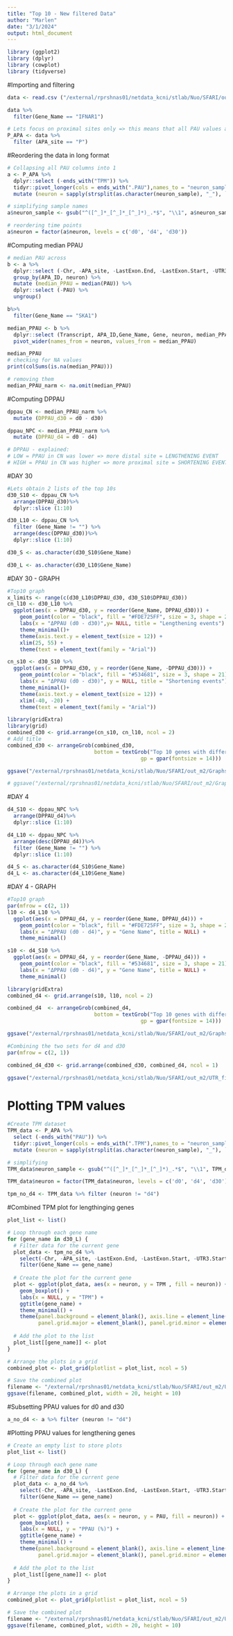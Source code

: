 ```yaml
---
title: "Top 10 - New filtered Data"
author: "Marlen"
date: "3/1/2024"
output: html_document
---
```

```r
library (ggplot2)
library (dplyr)
library (cowplot)
library (tidyverse)
```

#Importing and filtering 
```r
data <- read.csv ("/external/rprshnas01/netdata_kcni/stlab/Nuo/SFARI/out_m2/data/sites_mf_filtered_tpm_3_1.csv", sep = ",", header = TRUE )

data %>%
  filter(Gene_Name == "IFNAR1")

# Lets focus on proximal sites only => this means that all PAU values are now PPAU 
P_APA <- data %>% 
  filter (APA_site == "P") 
```

#Reordering the data in long format 
```r
# Collapsing all PAU columns into 1 
a <- P_APA %>% 
  dplyr::select (-ends_with("TPM")) %>%
  tidyr::pivot_longer(cols = ends_with(".PAU"),names_to = "neuron_sample", values_to = "PAU") %>%
  mutate (neuron = sapply(strsplit(as.character(neuron_sample), "_"), `[`, 1))

# simplifying sample names 
a$neuron_sample <- gsub("^([^_]*_[^_]*_[^_]*)_.*$", "\\1", a$neuron_sample)

# reordering time points 
a$neuron = factor(a$neuron, levels = c('d0', 'd4', 'd30'))

```

#Computing median PPAU
```r
# median PAU across
b <- a %>%
  dplyr::select (-Chr, -APA_site, -LastExon.End, -LastExon.Start, -UTR3.Start, -UTR3.End, -Num_Events, - neuron_sample) %>%
  group_by(APA_ID, neuron) %>%
  mutate (median_PPAU = median(PAU)) %>% 
  dplyr::select (-PAU) %>%
  ungroup()

b%>%
  filter(Gene_Name == "SKA1")

median_PPAU <- b %>%
  dplyr::select (Transcript, APA_ID,Gene_Name, Gene, neuron, median_PPAU) %>% unique %>% 
  pivot_wider(names_from = neuron, values_from = median_PPAU) 

median_PPAU 
# checking for NA values 
print(colSums(is.na(median_PPAU)))

# removing them
median_PPAU_narm <- na.omit(median_PPAU)

```

#Computing DPPAU
```r
dppau_CN <- median_PPAU_narm %>% 
  mutate (DPPAU_d30 = d0 - d30) 

dppau_NPC <- median_PPAU_narm %>% 
  mutate (DPPAU_d4 = d0 - d4) 

# DPPAU - explained: 
# LOW = PPAU in CN was lower => more distal site = LENGTHENING EVENT 
# HIGH = PPAU in CN was higher => more proximal site = SHORTENING EVENT 
```

#DAY 30
```r
#Lets obtain 2 lists of the top 10s 
d30_S10 <- dppau_CN %>% 
  arrange(DPPAU_d30)%>%
  dplyr::slice (1:10) 

d30_L10 <- dppau_CN %>% 
  filter (Gene_Name != "") %>%
  arrange(desc(DPPAU_d30))%>%
  dplyr::slice (1:10) 

d30_S <- as.character(d30_S10$Gene_Name)

d30_L <- as.character(d30_L10$Gene_Name)
```
#DAY 30 - GRAPH
```r
#Top10 graph
x_limits <- range(c(d30_L10$DPPAU_d30, d30_S10$DPPAU_d30))
cn_l10 <- d30_L10 %>%
  ggplot(aes(x = DPPAU_d30, y = reorder(Gene_Name, DPPAU_d30))) +
    geom_point(color = "black", fill = "#FDE725FF", size = 3, shape = 21) +
    labs(x = "ΔPPAU (d0 - d30)",y= NULL, title = "Lengthening events") +
    theme_minimal()+
    theme(axis.text.y = element_text(size = 12)) +
    xlim(25, 55) +
    theme(text = element_text(family = "Arial"))

cn_s10 <- d30_S10 %>%
  ggplot(aes(x = DPPAU_d30, y = reorder(Gene_Name, -DPPAU_d30))) +
    geom_point(color = "black", fill = "#534681", size = 3, shape = 21) +
    labs(x = "ΔPPAU (d0 - d30)", y = NULL, title = "Shortening events") +
    theme_minimal()+
    theme(axis.text.y = element_text(size = 12)) +
    xlim(-40, -20) +
    theme(text = element_text(family = "Arial"))

library(gridExtra)
library(grid)
combined_d30 <- grid.arrange(cn_s10, cn_l10, ncol = 2)
# Add title
combined_d30 <- arrangeGrob(combined_d30,
                            bottom = textGrob("Top 10 genes with differential APA site usage", 
                                           gp = gpar(fontsize = 14)))

ggsave("/external/rprshnas01/netdata_kcni/stlab/Nuo/SFARI/out_m2/Graphs/sites_tpm_3d30_top10_LS.png", combined_d30, width = 8, height = 4)

# ggsave("/external/rprshnas01/netdata_kcni/stlab/Nuo/SFARI/out_m2/Graphs/top10_LS.png",width = 6, height = 4)
```
#DAY 4
```r
d4_S10 <- dppau_NPC %>% 
  arrange(DPPAU_d4)%>%
  dplyr::slice (1:10) 

d4_L10 <- dppau_NPC %>% 
  arrange(desc(DPPAU_d4))%>%
  filter (Gene_Name != "") %>%
  dplyr::slice (1:10) 

d4_S <- as.character(d4_S10$Gene_Name)
d4_L <- as.character(d4_L10$Gene_Name)
```

#DAY 4 - GRAPH
```r
#Top10 graph
par(mfrow = c(2, 1))
l10 <- d4_L10 %>%
  ggplot(aes(x = DPPAU_d4, y = reorder(Gene_Name, DPPAU_d4))) +
    geom_point(color = "black", fill = "#FDE725FF", size = 3, shape = 21) +
    labs(x = "ΔPPAU (d0 - d4)", y = "Gene Name", title = NULL) +
    theme_minimal() 

s10 <- d4_S10 %>%
  ggplot(aes(x = DPPAU_d4, y = reorder(Gene_Name, -DPPAU_d4))) +
    geom_point(color = "black", fill = "#534681", size = 3, shape = 21) +
    labs(x = "ΔPPAU (d0 - d4)", y = "Gene Name", title = NULL) +
    theme_minimal() 

library(gridExtra)
combined_d4 <- grid.arrange(s10, l10, ncol = 2)

combined_d4  <- arrangeGrob(combined_d4,
                            bottom = textGrob("Top 10 genes with differential APA site usage", 
                                           gp = gpar(fontsize = 14)))

ggsave("/external/rprshnas01/netdata_kcni/stlab/Nuo/SFARI/out_m2/Graphs/d4_top10_LS.png", combined_d4, width = 8, height = 4)
```

```r
#Combining the two sets for d4 and d30
par(mfrow = c(2, 1))

combined_d4_d30 <- grid.arrange(combined_d30, combined_d4, ncol = 1)

ggsave("/external/rprshnas01/netdata_kcni/stlab/Nuo/SFARI/out_m2/UTR_filtered_top10/top10_d4_d30_>2UTRS.png", combined_d4_d30, width = 16, height = 4)
```
# Plotting TPM values 
```r
#Create TPM dataset 
TPM_data <- P_APA %>%
  select (-ends_with("PAU")) %>%
  tidyr::pivot_longer(cols = ends_with(".TPM"),names_to = "neuron_sample", values_to = "TPM") %>%
  mutate (neuron = sapply(strsplit(as.character(neuron_sample), "_"), `[`, 1))

# simplifying
TPM_data$neuron_sample <- gsub("^([^_]*_[^_]*_[^_]*)_.*$", "\\1", TPM_data$neuron_sample)

TPM_data$neuron = factor(TPM_data$neuron, levels = c('d0', 'd4', 'd30'))

tpm_no_d4 <- TPM_data %>% filter (neuron != "d4")
```

#Combined TPM plot for lengthinging genes 
```r
plot_list <- list()

# Loop through each gene name
for (gene_name in d30_L) {
  # Filter data for the current gene
  plot_data <- tpm_no_d4 %>%
    select(-Chr, -APA_site, -LastExon.End, -LastExon.Start, -UTR3.Start, -UTR3.End, -Num_Events) %>%
    filter(Gene_Name == gene_name)
  
  # Create the plot for the current gene
  plot <- ggplot(plot_data, aes(x = neuron, y = TPM , fill = neuron)) +
    geom_boxplot() +
    labs(x = NULL, y = "TPM") +
    ggtitle(gene_name) +
    theme_minimal() +
    theme(panel.background = element_blank(), axis.line = element_line(colour = "grey"), 
          panel.grid.major = element_blank(), panel.grid.minor = element_blank())
  
  # Add the plot to the list
  plot_list[[gene_name]] <- plot
}

# Arrange the plots in a grid
combined_plot <- plot_grid(plotlist = plot_list, ncol = 5)

# Save the combined plot
filename <- "/external/rprshnas01/netdata_kcni/stlab/Nuo/SFARI/out_m2/UTR_filtered_top10/TPM_L_d30_d0_combined.png"
ggsave(filename, combined_plot, width = 20, height = 10)
```

#Subsetting PPAU values for d0 and d30
```r
a_no_d4 <- a %>% filter (neuron != "d4")
```

#Plotting PPAU values for lengthening genes 
```r
# Create an empty list to store plots
plot_list <- list()

# Loop through each gene name
for (gene_name in d30_L) {
  # Filter data for the current gene
  plot_data <- a_no_d4 %>%
    select(-Chr, -APA_site, -LastExon.End, -LastExon.Start, -UTR3.Start, -UTR3.End, -Num_Events) %>%
    filter(Gene_Name == gene_name)
  
  # Create the plot for the current gene
  plot <- ggplot(plot_data, aes(x = neuron, y = PAU, fill = neuron)) +
    geom_boxplot() +
    labs(x = NULL, y = "PPAU (%)") +
    ggtitle(gene_name) +
    theme_minimal() +
    theme(panel.background = element_blank(), axis.line = element_line(colour = "grey"), 
          panel.grid.major = element_blank(), panel.grid.minor = element_blank())
  
  # Add the plot to the list
  plot_list[[gene_name]] <- plot
}

# Arrange the plots in a grid
combined_plot <- plot_grid(plotlist = plot_list, ncol = 5)

# Save the combined plot
filename <- "/external/rprshnas01/netdata_kcni/stlab/Nuo/SFARI/out_m2/UTR_filtered_top10/PAU_L_d0_d30_combined.png"
ggsave(filename, combined_plot, width = 20, height = 10)
```

